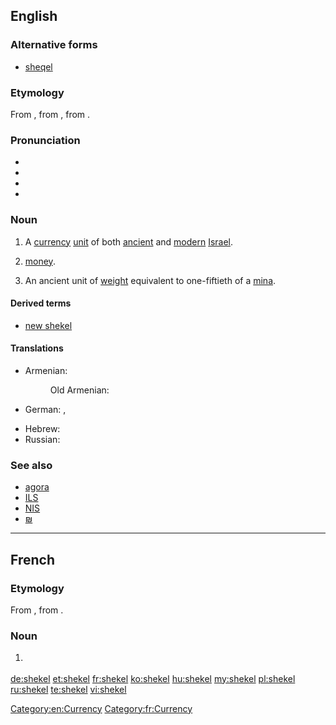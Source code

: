 ==English==
{{was wotd|2006|November|22}}
{{wikipedia}}

===Alternative forms===
* [[sheqel]]

===Etymology===
From {{etyl|he|en}} {{term|lang=he|שֶׁקֶל||shekel|tr=shékel}}, from {{term|lang=he|שָׁקַל|tr=shakál||to [[weigh]]}}, from {{etyl|akk|en}} {{term|lang=akk|tr=šiqlu}}.

===Pronunciation===
* {{IPA|/ˈʃekəl/}}
* {{audio|en-us-shekel.ogg|Audio (US)}}
* {{rhymes|ɛkəl}}
* {{hyphenation|shek|el|lang=en}}

===Noun===
{{en-noun|s|shekalim}}

# A [[currency]] [[unit]] of both [[ancient]] and [[modern]] [[Israel]].
# {{context|informal|lang=en}} [[money]].
# An ancient unit of [[weight]] equivalent to one-fiftieth of a [[mina]].

====Derived terms====
* [[new shekel]]

====Translations====
{{trans-see|sheqel}}

{{trans-top|ancient unit of weight}}
* Armenian: {{t|hy|սիկղ}}
*: Old Armenian: {{t|xcl|սիկղ}}
* German: {{t+|de|Schekel|m}}, {{t+|de|Sekel|m}}
{{trans-mid}}
* Hebrew: {{t+|he|שקל|m|tr=shekel}}
* Russian: {{t|ru|сикль|m|tr=sikl'}}
{{trans-bottom}}

===See also===
* [[agora]]
* [[ILS]]
* [[NIS]]
* [[₪]]

[[Category:en:Currency]]

----

==French==

===Etymology===
From {{etyl|he|fr}} {{term|lang=he|שֶׁקֶל||shekel|tr=shékel}}, from {{term|lang=he|שָׁקַל|tr=shakál||to [[weigh]]}}.

===Noun===
{{fr-noun|m}}

# {{l/en|shekel}} {{gloss|unit of currency}}

[[Category:fr:Currency]]

[[de:shekel]]
[[et:shekel]]
[[fr:shekel]]
[[ko:shekel]]
[[hu:shekel]]
[[my:shekel]]
[[pl:shekel]]
[[ru:shekel]]
[[te:shekel]]
[[vi:shekel]]